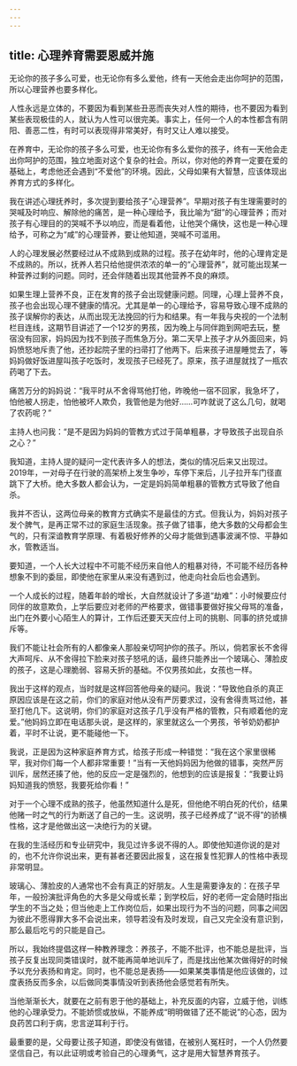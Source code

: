 ```yaml
---
---
---
```

title: 心理养育需要恩威并施
---




无论你的孩子多么可爱，也无论你有多么爱他，终有一天他会走出你呵护的范围，所以心理营养也要多样化。

人性永远是立体的，不要因为看到某些丑恶而丧失对人性的期待，也不要因为看到某些表现极佳的人，就认为人性可以很完美。事实上，任何一个人的本性都含有阴阳、善恶二性，有时可以表现得非常美好，有时又让人难以接受。

在养育中，无论你的孩子多么可爱，也无论你有多么爱你的孩子，终有一天他会走出你呵护的范围，独立地面对这个复杂的社会。所以，你对他的养育一定要在爱的基础上，考虑他还会遇到“不爱他”的环境。因此，父母如果有大智慧，应该体现出养育方式的多样化。

我在讲述心理抚养时，多次提到要给孩子“心理营养”。早期对孩子有生理需要时的哭喊及时响应、解除他的痛苦，是一种心理给予，我比喻为“甜”的心理营养；而对孩子有心理目的的哭喊不予以响应，而是看着他，让他哭个痛快，这也是一种心理给予，可称之为“咸”的心理营养，要让他知道，哭喊不可滥用。

人的心理发展必然要经过从不成熟到成熟的过程。孩子在幼年时，他的心理肯定是不成熟的。所以，抚养人若只给他提供浓浓的单一的“心理营养”，就可能出现某一种营养过剩的问题。同时，还会伴随着出现其他营养不良的麻烦。

如果生理上营养不良，正在发育的孩子会出现健康问题。同理，心理上营养不良，孩子也会出现心理不健康的情况。尤其是单一的心理给予，容易导致心理不成熟的孩子误解你的表达，从而出现无法挽回的行为和结果。有一年我与央视的一个法制栏目连线，这期节目讲述了一个12岁的男孩，因为晚上与同伴跑到网吧去玩，整宿没有回家，妈妈因为找不到孩子而焦急万分。第二天早上孩子才从外面回来，妈妈愤怒地斥责了他，还抄起院子里的扫帚打了他两下。后来孩子进屋睡觉去了，等妈妈做好饭进屋叫孩子吃饭时，发现孩子已经死了。原来，孩子进屋就找了一瓶农药喝了下去。

痛苦万分的妈妈说：“我平时从不舍得骂他打他，昨晚他一宿不回家，我急坏了，怕他被人拐走，怕他被坏人欺负，我管他是为他好……可咋就说了这么几句，就喝了农药呢？”

主持人也问我：“是不是因为妈妈的管教方式过于简单粗暴，才导致孩子出现自杀之心？”

我知道，主持人提的疑问一定代表许多人的想法，类似的情况后来又出现过。2019年，一对母子在行驶的高架桥上发生争吵，车停下来后，儿子拉开车门径直跳下了大桥。绝大多数人都会认为，一定是妈妈简单粗暴的管教方式导致了他自杀。

我并不否认，这两位母亲的教育方式确实不是最佳的方式。但我认为，妈妈对孩子发个脾气，是再正常不过的家庭生活现象。孩子做了错事，绝大多数的父母都会生气的，只有深谙教育学原理、有着极好修养的父母才能做到遇事波澜不惊、平静如水，管教适当。

要知道，一个人长大过程中不可能不经历来自他人的粗暴对待，不可能不经历各种想象不到的委屈，即使他在家里从来没有遇到过，他走向社会后也会遇到。

一个人成长的过程，随着年龄的增长，大自然就设计了多道“劫难”：小时候要应付同伴的故意欺负，上学后要应对老师的严格要求，做错事要做好挨父母骂的准备，出门在外要小心陌生人的算计，工作后还要天天应付上司的挑剔、同事的挤兑或排斥等。

我们不能让社会所有的人都像亲人那般亲切呵护你的孩子。所以，倘若家长不舍得大声呵斥、从不舍得拉下脸来对孩子怒吼的话，最终只能养出一个玻璃心、薄脸皮的孩子，这是心理脆弱、容易夭折的基础。不仅男孩如此，女孩也一样。

我出于这样的观点，当时就是这样回答他母亲的疑问。我说：“导致他自杀的真正原因应该是在这之前，你们的家庭对他从没有严厉要求过，没有舍得责骂过他，甚至打他几下。这说明，你们的家庭对这孩子几乎没有严格的管教，只有顺着他的宠爱。”他妈妈立即在电话那头说，是这样的，家里就这么一个男孩，爷爷奶奶都护着，平时不让说，更不能碰他一下。

我说，正是因为这种家庭养育方式，给孩子形成一种错觉：“我在这个家里很稀罕，我对你们每一个人都非常重要！”当有一天他妈妈因为他做的错事，突然严厉训斥，居然还揍了他，他的反应一定是强烈的，他想到的应该是报复：“我要让妈妈知道我的愤怒，我要死给你看！”

对于一个心理不成熟的孩子，他虽然知道什么是死，但他绝不明白死的代价，结果他赌一时之气的行为断送了自己的一生。这说明，孩子已经养成了“说不得”的骄横性格，这才是他做出这一决绝行为的关键。

在我的生活经历和专业研究中，我见过许多说不得的人。即使他知道你说的是对的，也不允许你说出来，更有甚者还要因此报复，这在报复性犯罪人的性格中表现非常明显。

玻璃心、薄脸皮的人通常也不会有真正的好朋友。人生是需要诤友的：在孩子早年，一般扮演批评角色的大多是父母或长辈；到学校后，好的老师一定会随时指出学生的不当之处；但当他走上工作岗位后，如果出现行为不当的问题，同事之间因为彼此不愿得罪大多不会说出来，领导若没有及时发现，自己又完全没有意识到，那么最后吃亏的只能是自己。

所以，我始终提倡这样一种教养理念：养孩子，不能不批评，也不能总是批评，当孩子反复出现同类错误时，就不能再简单地训斥了，而是找出他某次做得好的时候予以充分表扬和肯定。同时，也不能总是表扬——如果某类事情是他应该做的，过度表扬反而多余，以后做同类事情没听到表扬他会感觉若有所失。

当他渐渐长大，就要在之前有恩于他的基础上，补充反面的内容，立威于他，训练他的心理承受力。不能娇惯或放纵，不能养成“明明做错了还不能说”的心态，因为良药苦口利于病，忠言逆耳利于行。

最重要的是，父母要让孩子知道，即使没有做错，在被别人冤枉时，一个人仍然要坚信自己，有以此证明或考验自己的心理勇气，这才是用大智慧养育孩子。